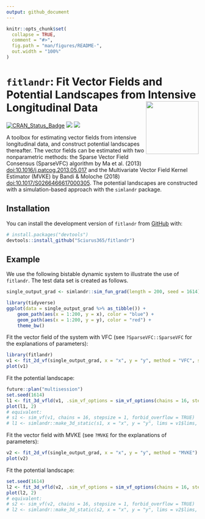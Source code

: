 ```yaml
---
output: github_document
---
```


<!-- README.md is generated from README.Rmd. Please edit that file -->

```r
knitr::opts_chunk$set(
  collapse = TRUE,
  comment = "#>",
  fig.path = "man/figures/README-",
  out.width = "100%"
)
```

# `fitlandr`: Fit Vector Fields and Potential Landscapes from Intensive Longitudinal Data <img src='man/figures/logo.png' align="right" height="138" />

<!-- badges: start -->
[![CRAN_Status_Badge](https://www.r-pkg.org/badges/version/fitlandr)](https://cran.r-project.org/package=fitlandr)
![](https://img.shields.io/badge/lifecycle-experimental-orange.svg)
[![](https://cranlogs.r-pkg.org/badges/fitlandr)](https://cran.r-project.org/package=fitlandr)
<!-- badges: end -->

A toolbox for estimating vector fields from intensive
    longitudinal data, and construct potential landscapes thereafter. The
    vector fields can be estimated with two nonparametric methods: the
    Sparse Vector Field Consensus (SparseVFC) algorithm by Ma et al.
    (2013) <doi:10.1016/j.patcog.2013.05.017> and the Multivariate Vector
    Field Kernel Estimator (MVKE) by Bandi & Moloche (2018)
    <doi:10.1017/S0266466617000305>. The potential landscapes are
    constructed with a simulation-based approach with the `simlandr`
    package.

## Installation

You can install the development version of `fitlandr` from [GitHub](https://github.com/) with:

``` r
# install.packages("devtools")
devtools::install_github("Sciurus365/fitlandr")
```

## Example

We use the following bistable dynamic system to illustrate the use of `fitlandr`. The test data set is created as follows.

```r
single_output_grad <- simlandr::sim_fun_grad(length = 200, seed = 1614)

library(tidyverse)
ggplot(data = single_output_grad %>% as_tibble()) +
	geom_path(aes(x = 1:200, y = x), color = "blue") +
	geom_path(aes(x = 1:200, y = y), color = "red") +
	theme_bw()
```

Fit the vector field of the system with VFC (see `?SparseVFC::SparseVFC` for the explanations of parameters):

```r
library(fitlandr)
v1 <- fit_2d_vf(single_output_grad, x = "x", y = "y", method = "VFC", silent = FALSE, beta = 2)
plot(v1)
```

Fit the potential landscape:

```r
future::plan("multisession")
set.seed(1614)
l1 <- fit_3d_vfld(v1, .sim_vf_options = sim_vf_options(chains = 16, stepsize = 1, forbid_overflow = TRUE), .simlandr_options = simlandr_options(adjust = 5, Umax = 5))
plot(l1, 2)
# equivalent:
# s1 <- sim_vf(v1, chains = 16, stepsize = 1, forbid_overflow = TRUE)
# l1 <- simlandr::make_3d_static(s1, x = "x", y = "y", lims = v1$lims, adjust = 5, Umax = 5)
```


Fit the vector field with MVKE (see `?MVKE` for the explanations of parameters):

```r
v2 <- fit_2d_vf(single_output_grad, x = "x", y = "y", method = "MVKE")
plot(v2)
```

Fit the potential landscape:

```r
set.seed(1614)
l2 <- fit_3d_vfld(v2, .sim_vf_options = sim_vf_options(chains = 16, stepsize = 1, forbid_overflow = TRUE), .simlandr_options = simlandr_options(adjust = 5, Umax = 4))
plot(l2, 2)
# equivalent:
# s2 <- sim_vf(v2, chains = 16, stepsize = 1, forbid_overflow = TRUE)
# l2 <- simlandr::make_3d_static(s2, x = "x", y = "y", lims = v2$lims, adjust = 5, Umax = 4)
```

